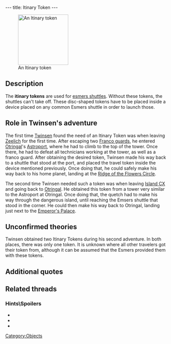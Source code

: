 ---
title: Itinary Token
---

[[Image:Itinary_token.png|right|157px|thumb|An Itinary token]]

{{Quote|
Quote=The travel token allows to program the destination of an Esmer shuttle. Without it, the spacecraft cannot take off.|
Character=Official description}}

==Description==
The '''itinary tokens''' are used for [[Esmer shuttle|esmers shuttles]]. Without these tokens, the shuttles can't take off. These disc-shaped tokens have to be placed inside a device placed on any common Esmers shuttle in order to launch those.

==Role in Twinsen's adventure==
The first time [[Twinsen]] found the need of an Itinary Token was when leaving [[Zeelich]] for the first time. After escaping two [[Franco guards]], he entered [[Otringal]]'s [[Astroport]], where he had to climb to the top of the tower. Once there, he had to defeat all technicians working at the tower, as well as a franco guard. After obtaining the desired token, Twinsen made his way back to a shuttle that stood at the port, and placed the travel token inside the device mentioned previously. Once doing that, he could safely make his way back to his home planet, landing at the [[Ridge of the Flowers Circle]].

The second time Twinsen needed such a token was when leaving [[Island CX]] and going back to [[Otringal]]. He obtained this token from a tower very similar to the Astroport at Otringal. Once doing that, the quetch had to make his way through the dangerous island, until reaching the Emsers shuttle that stood in the corner. He could then make his way back to Otringal, landing just next to the [[Emperor's Palace]].

==Unconfirmed theories==
Twinsen obtained two Itinary Tokens during his second adventure. In both places, there was only one token. It is unknown where all other travelers got their token from, although it can be assumed that the Esmers provided them with these tokens.

==Additional quotes==
{{Quote|
Quote=You have found a itinary token. You can now use an Esmer shuttle.|
Character=When Twinsen found a token}}
{{Quote|
Quote=There's a piece missing here, something disc-shaped. I guess it allows the shuttle to take off.|
Character=Twinsen}}

==Related threads==
===Hints\Spoilers===
* {{thread|id=11110|title=LBA2 Bug - Itinerary Token}}
* {{thread|id=11011|title=Disc in Zeelich}}
* {{thread|id=10415|title=LBA 2 Goofs}}

[[Category:Objects]]
